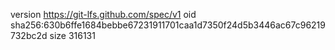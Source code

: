 version https://git-lfs.github.com/spec/v1
oid sha256:630b6ffe1684bebbe67231911701caa1d7350f24d5b3446ac67c96219732bc2d
size 316131
